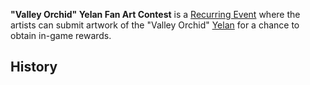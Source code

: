 {{Terminology Infobox
|type  = Recurring Events
}}
'''"Valley Orchid" Yelan Fan Art Contest''' is a [[Recurring Event]] where the artists can submit artwork of the "Valley Orchid" [[Yelan]] for a chance to obtain in-game rewards.

==History==
{{Event History Table}}